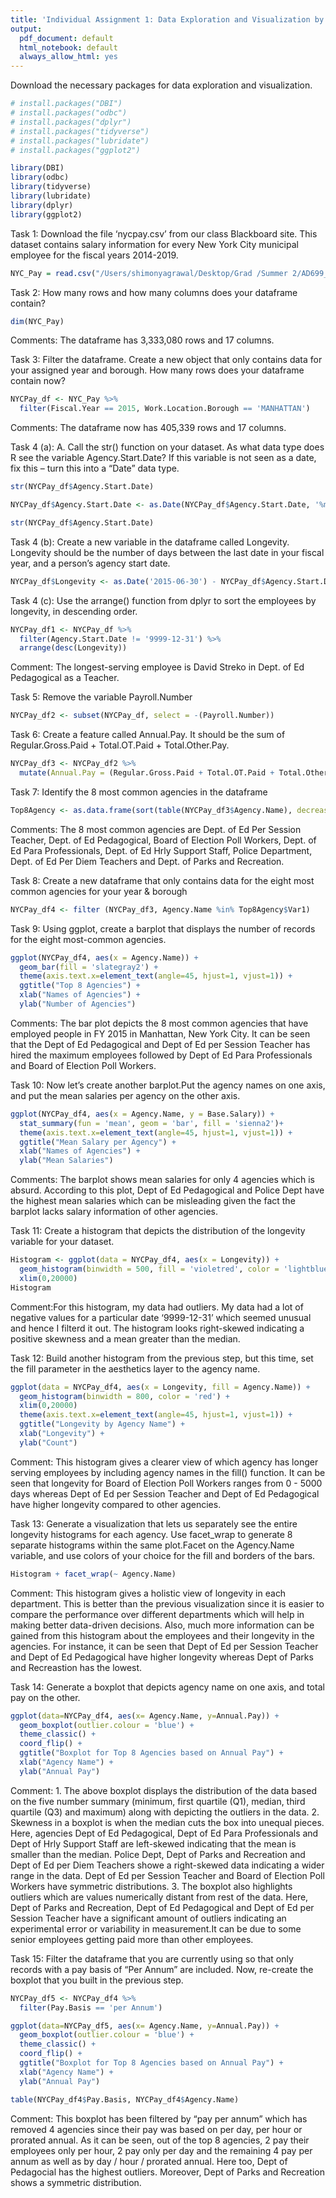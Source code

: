 ```yaml
---
title: 'Individual Assignment 1: Data Exploration and Visualization by Shimony Agrawal '
output:
  pdf_document: default
  html_notebook: default
  always_allow_html: yes
---
```


Download the necessary packages for data exploration and visualization. 

```r
# install.packages("DBI")
# install.packages("odbc")
# install.packages("dplyr")
# install.packages("tidyverse")
# install.packages("lubridate")
# install.packages("ggplot2")

library(DBI)
library(odbc)
library(tidyverse)
library(lubridate)
library(dplyr)
library(ggplot2)
```

Task 1: Download the file ‘nycpay.csv’ from our class Blackboard site. This dataset contains salary information for every New York City municipal employee for the fiscal years 2014-2019.

```r
NYC_Pay = read.csv("/Users/shimonyagrawal/Desktop/Grad /Summer 2/AD699_Data Mining/RStudio/Assignment 1/nyc_pay.csv")
```

Task 2: How many rows and how many columns does your dataframe contain?

```r
dim(NYC_Pay)   
```
Comments: The dataframe has 3,333,080 rows and 17 columns. 

Task 3: Filter the dataframe. Create a new object that only contains data for your assigned year and borough. How many rows does your dataframe contain now?

```r
NYCPay_df <- NYC_Pay %>% 
  filter(Fiscal.Year == 2015, Work.Location.Borough == 'MANHATTAN')
```
Comments: The dataframe now has 405,339 rows and 17 columns.

Task 4 (a): A. Call the str() function on your dataset. As what data type does R see the variable Agency.Start.Date? If this variable is not seen as a date, fix this -- turn this into a “Date” data type.

```r
str(NYCPay_df$Agency.Start.Date)

NYCPay_df$Agency.Start.Date <- as.Date(NYCPay_df$Agency.Start.Date, '%m/%d/%Y') 

str(NYCPay_df$Agency.Start.Date)
```

Task 4 (b): Create a new variable in the dataframe called Longevity. Longevity should be the number of days between the last date in your fiscal year, and a person’s agency start date.

```r
NYCPay_df$Longevity <- as.Date('2015-06-30') - NYCPay_df$Agency.Start.Date

```

Task 4 (c): Use the arrange() function from dplyr to sort the employees by longevity, in descending order.

```r
NYCPay_df1 <- NYCPay_df %>% 
  filter(Agency.Start.Date != '9999-12-31') %>%
  arrange(desc(Longevity)) 
```
Comment: The longest-serving employee is David Streko in Dept. of Ed Pedagogical as a Teacher. 

Task 5: Remove the variable Payroll.Number 

```r
NYCPay_df2 <- subset(NYCPay_df, select = -(Payroll.Number))
```

Task 6: Create a feature called Annual.Pay. It should be the sum of Regular.Gross.Paid + Total.OT.Paid + Total.Other.Pay.
  
```r
NYCPay_df3 <- NYCPay_df2 %>%
  mutate(Annual.Pay = (Regular.Gross.Paid + Total.OT.Paid + Total.Other.Pay))
```

Task 7: Identify the 8 most common agencies in the dataframe 

```r
Top8Agency <- as.data.frame(sort(table(NYCPay_df3$Agency.Name), decreasing = TRUE)[1:8])
```
Comments: The 8 most common agencies are Dept. of Ed Per Session Teacher, Dept. of Ed Pedagogical, Board of Election Poll Workers, Dept. of Ed Para Professionals, Dept. of Ed Hrly Support Staff, Police Department, Dept. of Ed Per Diem Teachers and Dept. of Parks and Recreation. 

Task 8: Create a new dataframe that only contains data for the eight most common agencies for your year & borough

```r
NYCPay_df4 <- filter (NYCPay_df3, Agency.Name %in% Top8Agency$Var1)
```

Task 9: Using ggplot, create a barplot that displays the number of records for the eight most-common agencies. 

```r
ggplot(NYCPay_df4, aes(x = Agency.Name)) + 
  geom_bar(fill = 'slategray2') + 
  theme(axis.text.x=element_text(angle=45, hjust=1, vjust=1)) + 
  ggtitle("Top 8 Agencies") +
  xlab("Names of Agencies") +
  ylab("Number of Agencies")
```
Comments: The bar plot depicts the 8 most common agencies that have employed people in FY 2015 in Manhattan, New York City. It can be seen that the Dept of Ed Pedagogical and Dept of Ed per Session Teacher has hired the maximum employees followed by Dept of Ed Para Professionals and Board of Election Poll Workers. 

Task 10: Now let’s create another barplot.Put the agency names on one axis, and put the mean salaries per agency on the other axis. 

```r
ggplot(NYCPay_df4, aes(x = Agency.Name, y = Base.Salary)) + 
  stat_summary(fun = 'mean', geom = 'bar', fill = 'sienna2')+ 
  theme(axis.text.x=element_text(angle=45, hjust=1, vjust=1)) + 
  ggtitle("Mean Salary per Agency") +
  xlab("Names of Agencies") +
  ylab("Mean Salaries")
```
Comments: The barplot shows mean salaries for only 4 agencies which is absurd. According to this plot, Dept of Ed Pedagogical and Police Dept have the highest mean salaries which can be misleading given the fact the barplot lacks salary information of other agencies. 

Task 11: Create a histogram that depicts the distribution of the longevity variable for your dataset. 

```r
Histogram <- ggplot(data = NYCPay_df4, aes(x = Longevity)) + 
  geom_histogram(binwidth = 500, fill = 'violetred', color = 'lightblue') + 
  xlim(0,20000)
Histogram
```
Comment:For this histogram, my data had outliers. My data had a lot of negative values for a particular date '9999-12-31' which seemed unusual and hence I filterd it out. The histogram looks right-skewed indicating a positive skewness and a mean greater than the median. 

Task 12: Build another histogram from the previous step, but this time, set the fill parameter in the aesthetics layer to the agency name.

```r
ggplot(data = NYCPay_df4, aes(x = Longevity, fill = Agency.Name)) + 
  geom_histogram(binwidth = 800, color = 'red') +
  xlim(0,20000)
  theme(axis.text.x=element_text(angle=45, hjust=1, vjust=1)) + 
  ggtitle("Longevity by Agency Name") +
  xlab("Longevity") +
  ylab("Count")
```
Comment: This histogram gives a clearer view of which agency has longer serving employees by including agency names in the fill() function. It can be seen that longevity for Board of Election Poll Workers ranges from 0 - 5000 days whereas Dept of Ed per Session Teacher and Dept of Ed Pedagogical have higher longevity compared to other agencies. 

Task 13: Generate a visualization that lets us separately see the entire longevity histograms for each agency. Use facet_wrap to generate 8 separate histograms within the same plot.Facet on the Agency.Name variable, and use colors of your choice for the fill and borders of the bars.

```r
Histogram + facet_wrap(~ Agency.Name)
```
Comment: This histogram gives a holistic view of longevity in each department. This is better than the previous visualization since it is easier to compare the performance over different departments which will help in making better data-driven decisions. Also, much more information can be gained from this histogram about the employees and their longevity in the agencies. For instance, it can be seen that Dept of Ed per Session Teacher and Dept of Ed Pedagogical have higher longevity whereas Dept of Parks and Recreastion has the lowest. 

Task 14: Generate a boxplot that depicts agency name on one axis, and total pay on the other.

```r
ggplot(data=NYCPay_df4, aes(x= Agency.Name, y=Annual.Pay)) + 
  geom_boxplot(outlier.colour = 'blue') + 
  theme_classic() +
  coord_flip() + 
  ggtitle("Boxplot for Top 8 Agencies based on Annual Pay") + 
  xlab("Agency Name") + 
  ylab("Annual Pay")
```
Comment: 
1. The above boxplot displays the distribution of the data based on the five number summary (minimum, first quartile (Q1), median, third quartile (Q3) and maximum) along with depicting the outliers in the data. 
2. Skewness in a boxplot is when the median cuts the box into unequal pieces. Here, agencies Dept of Ed Pedagogical, Dept of Ed Para Professionals and Dept of Hrly Support Staff are left-skewed indicating that the mean is smaller than the median. Police Dept, Dept of Parks and Recreation and Dept of Ed per Diem Teachers showe a right-skewed data indicating a wider range in the data. Dept of Ed per Session Teacher and Board of Election Poll Workers have symmetric distributions. 
3. The boxplot also highlights outliers which are values numerically distant from rest of the data. Here, Dept of Parks and Recreation, Dept of Ed Pedagogical and Dept of Ed per Session Teacher have a significant amount of outliers indicating an experimental error or variability in measurement.It can be due to some senior employees getting paid more than other employees. 

Task 15: Filter the dataframe that you are currently using so that only records with a pay basis of “Per Annum” are included. Now, re-create the boxplot that you built in the previous step.

```r
NYCPay_df5 <- NYCPay_df4 %>%
  filter(Pay.Basis == 'per Annum')

ggplot(data=NYCPay_df5, aes(x= Agency.Name, y=Annual.Pay)) + 
  geom_boxplot(outlier.colour = 'blue') + 
  theme_classic() +
  coord_flip() + 
  ggtitle("Boxplot for Top 8 Agencies based on Annual Pay") + 
  xlab("Agency Name") + 
  ylab("Annual Pay")

table(NYCPay_df4$Pay.Basis, NYCPay_df4$Agency.Name)
```
Comment: This boxplot has been filtered by "pay per annum" which has removed 4 agencies since their pay was based on per day, per hour or prorated annual. As it can be seen, out of the top 8 agencies, 2 pay their employees only per hour, 2 pay only per day and the remaining 4 pay per annum as well as by day / hour / prorated annual. Here too, Dept of Pedagocial has the highest outliers. Moreover, Dept of Parks and Recreation shows a symmetric distribution. 